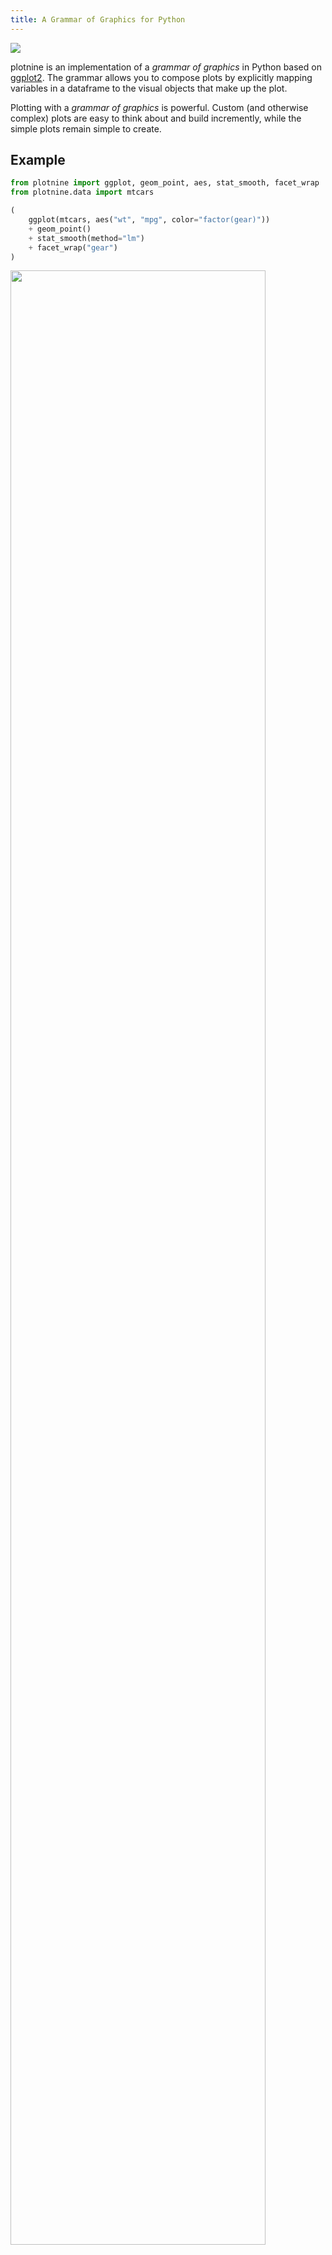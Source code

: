 ```yaml
---
title: A Grammar of Graphics for Python
---
```


![](images/logo-512.png){.float-end .w-25}

plotnine is an implementation of a *grammar of graphics* in Python
based on [ggplot2](https://ggplot2.tidyverse.org). The grammar allows you to compose plots by explicitly
mapping variables in a dataframe to the visual objects that make up the plot.

Plotting with a *grammar of graphics* is powerful. Custom (and otherwise
complex) plots are easy to think about and build incremently, while
the simple plots remain simple to create.

## Example

```python
from plotnine import ggplot, geom_point, aes, stat_smooth, facet_wrap
from plotnine.data import mtcars

(
    ggplot(mtcars, aes("wt", "mpg", color="factor(gear)"))
    + geom_point()
    + stat_smooth(method="lm")
    + facet_wrap("gear")
)
```

![](images/readme-image-4){width=90% fig-align="center"}


## Installation

plotnine can be installed in a couple of ways, depending on the purpose.

### Installing the Official Release
For a normal user, it is recommended to install the official release. You
can choose one of these two commands:

```bash
# Using pip
$ pip install plotnine         # 1. should be sufficient for most
$ pip install 'plotnine[all]'  # 2. includes extra/optional packages

# Or using conda
$ conda install -c conda-forge plotnine
```

The second pip command also installs packages that are required for some
specific functionality that may not be frequently used. Those packages
are:

- [scikit-misc](https://has2k1.github.io/scikit-misc/) - For loess smoothing
- [scikit-learn](http://scikit-learn.com) - For Gaussian process smoothing

### Installing the Development Version
To do any development you have to clone the
[Plotnine source repository](https://github.com/has2k1/plotnine) and install
the package in development mode. These commands do all of that:

```bash
$ git clone https://github.com/has2k1/plotnine.git
$ cd plotnine
$ pip install -e .
```

If you only want to use the latest development sources and do not
care about having a cloned repository, e.g. if a bug you care about
has been fixed but an official release has not come out yet, then
use this command:

```bash
$ pip install git+https://github.com/has2k1/plotnine.git
```
